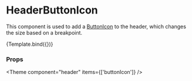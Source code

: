 
<Meta title="Components/Header/HeaderButtonIcon" component={HeaderButtonIcon} />

# HeaderButtonIcon

This component is used to add a [ButtonIcon](/docs/components-button-buttonicon--default-story) to the header, which changes the size based on a breakpoint.


<Canvas>
  <Story
    name="Default"
    args={{ icon: 'ArrowBack' }}
    argTypes={{
      icon: {
        options: ['ArrowBack', 'Close'],
        mapping: {
          ArrowBack: IconArrowBack,
          Close: IconClose,
        },
        control: { type: 'select' },
      },
      onClick: { control: false },
    }}
  >
    {Template.bind({})}
  </Story>
</Canvas>

### Props

<ArgsTable story="Default" />



<Theme component="header" items={['buttonIcon']} />
